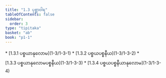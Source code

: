 ```yaml
---
title: "1.3 ပုစ္ဆာဝါရ"
tableOfContents: false
sidebar:
  order: 3
type: "tipitaka"
basket: "ab"
book: "p1-1"
---
```



<DynamicBreadcrumb />



<TableOfContents book="p1-1" section="1.3">
* [1.3.1 ပစ္စယာနုလောမ](1-3/1-3-1)
* [1.3.2 ပစ္စယပစ္စနီယ](1-3/1-3-2)
* [1.3.3 ပစ္စယာနုလောမပစ္စနီယ](1-3/1-3-3)
* [1.3.4 ပစ္စယပစ္စနီယာနုလောမ](1-3/1-3-4)
</TableOfContents>